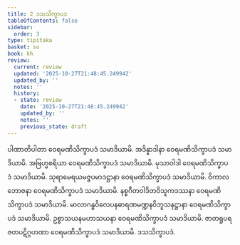 ```yaml
---
title: 2 ဒသသိက္ခာပဒ
tableOfContents: false
sidebar:
  order: 3
type: tipitaka
basket: su
book: kh
review:
  current: review
  updated: '2025-10-27T21:48:45.249942'
  updated_by: ''
  notes: ''
  history:
  - state: review
    date: '2025-10-27T21:48:45.249942'
    updated_by: ''
    notes: ''
    previous_state: draft
---
```



<ReviewStatus review={frontmatter.review} showDetails={true} />

<HypothesisAnnotation frontmatter={frontmatter} />

<DynamicBreadcrumb />

<Division number="1" book="kh" e="ch" v="18" p="3">

<Paragraph number="6" book="kh">
ပါဏာတိပါတာ ဝေရမဏိသိက္ခာပဒံ သမာဒိယာမိ.
</Paragraph>

</Division>
<Division number="2" book="kh" e="ch" v="18" p="1">

<Paragraph number="7" book="kh">
အဒိန္နာဒါနာ ဝေရမဏိသိက္ခာပဒံ သမာဒိယာမိ.
</Paragraph>

</Division>
<Division number="3" book="kh" e="ch" v="18" p="2">

<Paragraph number="8" book="kh">
အဗြဟ္မစရိယာ ဝေရမဏိသိက္ခာပဒံ သမာဒိယာမိ.
</Paragraph>

</Division>
<Division number="4" book="kh" e="ch" v="18" p="2">

<Paragraph number="9" book="kh">
မုသာဝါဒါ ဝေရမဏိသိက္ခာပဒံ သမာဒိယာမိ.
</Paragraph>

</Division>
<Division number="5" book="kh" e="ch" v="18" p="2">

<Paragraph number="10" book="kh">
သုရာမေရယမဇ္ဇပမာဒဋ္ဌာနာ ဝေရမဏိသိက္ခာပဒံ သမာဒိယာမိ.
</Paragraph>

</Division>
<Division number="6" book="kh" e="ch" v="18" p="2">

<Paragraph number="11" book="kh">
ဝိကာလဘောဇနာ ဝေရမဏိသိက္ခာပဒံ သမာဒိယာမိ.
</Paragraph>

</Division>
<Division number="7" book="kh" e="ch" v="18" p="2">

<Paragraph number="12" book="kh">
နစ္စဂီတဝါဒိတဝိသူကဒဿနာ ဝေရမဏိသိက္ခာပဒံ သမာဒိယာမိ.
</Paragraph>

</Division>
<Division number="8" book="kh" e="ch" v="18" p="2">

<Paragraph number="13" book="kh">
မာလာဂန္ဓဝိလေပနဓာရဏမဏ္ဍနဝိဘူသနဋ္ဌာနာ ဝေရမဏိသိက္ခာပဒံ သမာဒိယာမိ.
</Paragraph>

</Division>
<Division number="9" book="kh" e="ch" v="18" p="2">

<Paragraph number="14" book="kh">
ဥစ္စာသယနမဟာသယနာ ဝေရမဏိသိက္ခာပဒံ သမာဒိယာမိ.
</Paragraph>

</Division>
<Division number="10" book="kh" e="ch" v="18" p="2">

<Paragraph number="15" book="kh">
ဇာတရူပရဇတပဋိဂ္ဂဟဏာ ဝေရမဏိသိက္ခာပဒံ သမာဒိယာမိ.

</Paragraph>
</Division>

<Paragraph number="16" type="center" book="kh">
ဒသသိက္ခာပဒံ.
</Paragraph>